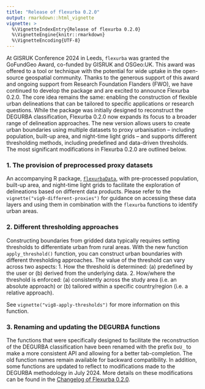 ```yaml
---
title: "Release of flexurba 0.2.0"
output: rmarkdown::html_vignette
vignette: >
  %\VignetteIndexEntry{Release of flexurba 0.2.0}
  %\VignetteEngine{knitr::rmarkdown}
  %\VignetteEncoding{UTF-8}
---
```


At GISRUK Conference 2024 in Leeds, `flexurba` was granted the GoFundGeo Award, co-funded by GISRUK and OSGeo:UK. This award was offered to a tool or technique with the potential for wide uptake in the open-source geospatial community. Thanks to the generous support of this award and ongoing support from Research Foundation Flanders (FWO), we have continued to develop the package and are excited to announce Flexurba 0.2.0. The core idea remains the same: enabling the construction of flexible urban delineations that can be tailored to specific applications or research questions. While the package was initially designed to reconstruct the DEGURBA classification, Flexurba 0.2.0 now expands its focus to a broader range of delineation approaches. The new version allows users to create urban boundaries using multiple datasets to proxy urbanisation – including population, built-up area, and night-time light grids – and supports different thresholding methods, including predefined and data-driven thresholds. The most significant modifications in Flexurba 0.2.0 are outlined below.

### 1. The provision of preprocessed proxy datasets

An accompanying R package, [`flexurbaData`](https://flexurbadata-ac82f4.pages.gitlab.kuleuven.be/index.html), with pre-processed population, built-up area, and night-time light grids to facilitate the exploration of delineations based on different data products. Please refer to the `vignette("vig9-different-proxies")` for guidance on accessing these data layers and using them in combination with the `flexurba` functions to identify urban areas.

### 2. Different thresholding approaches

Constructing boundaries from gridded data typically requires setting thresholds to differentiate urban from rural areas. With the new function `apply_threshold()` function, you can construct urban boundaries with different thresholding approaches. The value of the threshold can vary across two aspects:
1. How the threshold is determined: (a) predefined by the user or (b) derived from the underlying data. 
2. How/where the threshold is enforced: (a) consistently across the study area (i.e. an absolute approach) or (b) tailored within a specific country/region (i.e. a relative approach).

See `vignette("vig8-apply-thresholds")` for more information on this function. 

### 3. Renaming and updating the DEGURBA functions

The functions that were specifically designed to facilitate the reconstruction of the DEGURBA classification have been renamed with the prefix `DoU_` to make a more consistent API and allowing for a better tab-completion. The old function names remain available for backward compatibility. In addition, some functions are updated to reflect to modifications made to the DEGURBA methodology in July 2024. More details on these modifications can be found in the [Changelog of Flexurba 0.2.0](../news/index.html).